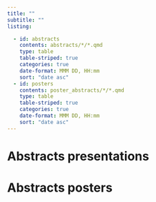 ```yaml
---
title: ""
subtitle: ""
listing:

  - id: abstracts
    contents: abstracts/*/*.qmd
    type: table
    table-striped: true
    categories: true
    date-format: MMM DD, HH:mm
    sort: "date asc"
  - id: posters
    contents: poster_abstracts/*/*.qmd
    type: table
    table-striped: true
    categories: true
    date-format: MMM DD, HH:mm
    sort: "date asc"
---
```


# Abstracts presentations

::: {#abstracts}

:::

# Abstracts posters

:::: {#posters}

::::